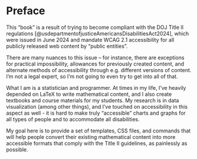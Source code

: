 # Preface {.unnumbered}

This "book" is a result of trying to become compliant with the DOJ Title II regulations [@usdepartmentofjusticeAmericansDisabilitiesAct2024], which were issued in June 2024 and mandate WCAG 2.1 accessibility for all publicly released web content by "public entities".

There are many nuances to this issue -- for instance, there are exceptions for practical impossibility, allowances for previously created content, and alternate methods of accessibility through e.g. different versions of content. 
I'm not a legal expert, so I'm not going to even try to get into all of that.

What I am is a statistician and programmer. 
At times in my life, I've heavily depended on LaTeX to write mathematical content, and I also create textbooks and course materials for my students. 
My research is in data visualization (among other things), and I've touched on accessibility in this aspect as well - it is hard to make truly "accessible" charts and graphs for all types of people and to accommodate all disabilities. 

My goal here is to provide a set of templates, CSS files, and commands that will help people convert their existing mathematical content into more accessible formats that comply with the Title II guidelines, as painlessly as possible. 


